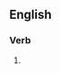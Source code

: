 ==English==

===Verb===
{{head|en|present participle}}

# {{present participle of|automobile|lang=en|nocat=1}}